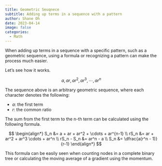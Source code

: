 ```yaml
---
title: Geometric Seuqnece
subtitle: Adding up terms in a sequence with a pattern
author: Shane Oh
date: 2023-04-14
image: false
categories:
  - Math
---
```


```{=html}
<style>
  .dot figure svg {
    width: 100% !important;
    max-height: 300px !important;
  }
</style>
```
When adding up terms in a sequence with a specific pattern,
such as a geometric sequence, using a formula or recognizing a pattern can make the process much easier.

Let's see how it works.

$$
a, ar, ar^2, ar^3, \cdots, ar^n
$$

The sequence above is an arbitrary geometric sequence,
where each character denotes the following:

- $a$: the first term
- $r$: the common ratio

The sum from the first term to the n-th term can be calculated using the following formula.

$$
\begin{align*}
S_n &= a + ar + ar^2 + \cdots + ar^{n-1} \\
rS_n &= ar + ar^2 + ar^3 \cdots + ar^n \\
rS_n - S_n &= ar^n - a \\
S_n &= \dfrac{a(r^n - 1)}{r-1}
\end{align*}
$$

This formula can be easily seen when counting nodes in a complete binary tree
or calculating the moving average of a gradient using the momentum.
